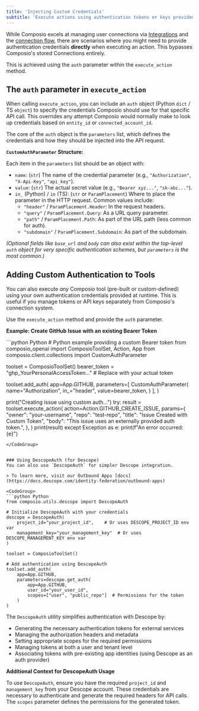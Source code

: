 ```yaml
---
title: 'Injecting Custom Credentials'
subtitle: 'Execute actions using authentication tokens or keys provided at runtime'
---
```


While Composio excels at managing user connections via [Integrations](/auth/set-up-integrations) and the [connection flow](/auth/connection), there are scenarios where you might need to provide authentication credentials **directly** when executing an action. This bypasses Composio's stored Connections entirely.

This is achieved using the `auth` parameter within the `execute_action` method.

## The `auth` parameter in `execute_action`

When calling `execute_action`, you can include an `auth` object (Python `dict` / TS `object`) to specify the credentials Composio should use for that specific API call. This overrides any attempt Composio would normally make to look up credentials based on `entity_id` or `connected_account_id`.

The core of the `auth` object is the `parameters` list, which defines the credentials and how they should be injected into the API request.

**`CustomAuthParameter` Structure:**

Each item in the `parameters` list should be an object with:

*   `name`: (`str`) The name of the credential parameter (e.g., `"Authorization"`, `"X-Api-Key"`, `"api_key"`).
*   `value`: (`str`) The actual secret value (e.g., `"Bearer xyz..."`, `"sk-abc..."`).
*   `in_` (Python) / `in` (TS): (`str` or `ParamPlacement`) Where to place the parameter in the HTTP request. Common values include:
    *   `"header"` / `ParamPlacement.Header`: In the request headers.
    *   `"query"` / `ParamPlacement.Query`: As a URL query parameter.
    *   `"path"` / `ParamPlacement.Path`: As part of the URL path (less common for auth).
    *   `"subdomain"` / `ParamPlacement.Subdomain`: As part of the subdomain.

*(Optional fields like `base_url` and `body` can also exist within the top-level `auth` object for very specific authentication schemes, but `parameters` is the most common.)*

## Adding Custom Authentication to Tools

You can also execute *any* Composio tool (pre-built or custom-defined) using your own authentication credentials provided at runtime. This is useful if you manage tokens or API keys separately from Composio's connection system.

Use the `execute_action` method and provide the `auth` parameter.

**Example: Create GitHub Issue with an existing Bearer Token**

<CodeGroup>
```python Python
# Python example providing a custom Bearer token
from composio_openai import ComposioToolSet, Action, App
from composio.client.collections import CustomAuthParameter

toolset = ComposioToolSet()
bearer_token = "ghp_YourPersonalAccessToken..."  # Replace with your actual token

toolset.add_auth(
    app=App.GITHUB,
    parameters=[
        CustomAuthParameter(
            name="Authorization",
            in_="header",
            value=bearer_token,
        )
    ],
)


print("Creating issue using custom auth...")
try:
    result = toolset.execute_action(
        action=Action.GITHUB_CREATE_ISSUE,
        params={
            "owner": "your-username",
            "repo": "test-repo",
            "title": "Issue Created with Custom Token",
            "body": "This issue uses an externally provided auth token.",
        },
    )
    print(result)
except Exception as e:
    print(f"An error occurred: {e}")

```
</CodeGroup>


### Using DescopeAuth (for Descope)
You can also use `DescopeAuth` for simpler Descope integration.

> To learn more, visit our Outbound Apps [docs](https://docs.descope.com/identity-federation/outbound-apps)

<CodeGroup>
```python Python
from composio.utils.descope import DescopeAuth

# Initialize DescopeAuth with your credentials
descope = DescopeAuth(
    project_id="your_project_id",    # Or uses DESCOPE_PROJECT_ID env var
    management_key="your_management_key"  # Or uses DESCOPE_MANAGEMENT_KEY env var
)

toolset = ComposioToolSet()

# Add authentication using DescopeAuth
toolset.add_auth(
    app=App.GITHUB,
    parameters=descope.get_auth(
        app=App.GITHUB,
        user_id="your_user_id",
        scopes=["user", "public_repo"]  # Permissions for the token
    )
)
```
</CodeGroup>

The `DescopeAuth` utility simplifies authentication with Descope by:
- Generating the necessary authentication tokens for external services
- Managing the authorization headers and metadata
- Setting appropriate scopes for the required permissions
- Managing tokens at both a user and tenant level
- Associating tokens with pre-existing app identities (using Descope as an auth provider)

**Additional Context for DescopeAuth Usage**

To use `DescopeAuth`, ensure you have the required `project_id` and `management_key` from your Descope account. These credentials are necessary to authenticate and generate the required headers for API calls. The `scopes` parameter defines the permissions for the generated token.